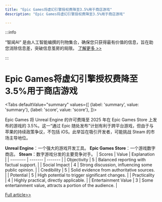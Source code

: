 ```yaml
---
title: "Epic Games将虚幻引擎授权费降至3.5%用于商店游戏"
description: "Epic Games将虚幻引擎授权费降至3.5%用于商店游戏"

---
```



:::info

“智闻AI“ 是由人工智能编撰的刊物集合，确保您只获得最有价值的信息，旨在助您消除信息差，突破信息茧房的局限。  [了解更多 >>](/)

:::

# Epic Games将虚幻引擎授权费降至3.5%用于商店游戏


<Tabs
	defaultValue="summary"
	values={[
	{label: 'summary', value: 'summary'},
	{label: 'score', value: 'score'},
]}>
<TabItem value="summary">


Epic Games 将 Unreal Engine 的许可费降至 2025 年在 Epic Games Store 上发布的游戏的 3.5%。这一“通过 Epic 随处发布”计划有利于跨平台游戏，但由于与苹果的持续政策争议，不包括 iOS。此举旨在吸引开发者，可能挑战 Steam 的市场主导地位。

**Unreal Engine**：一个强大的游戏开发工具。
**Epic Games Store**：一个游戏数字商店。
**Steam**：数字游戏分发的主要竞争对手。
</TabItem>
<TabItem value="score">
	| Scores     | Value   | Explanation |
	| -------- | ------- | ------- |
	| Objectivity  | 5    | Balanced reporting with factual support.    |
	| Social Impact | 4     | Strong discussion, influencing some public opinion.    |
	| Credibility    | 5    | Solid evidence from authoritative sources.    |
	| Potential    | 5    | High potential to trigger significant changes.    |
	| Practicality    | 4    | Highly practical, directly applicable.    |
	| Entertainment Value    | 3    | Some entertainment value, attracts a portion of the audience.    |
</TabItem>
</Tabs>

[Full article>>](https://readhub.cn/topic/8dNZA4gAzNb)
